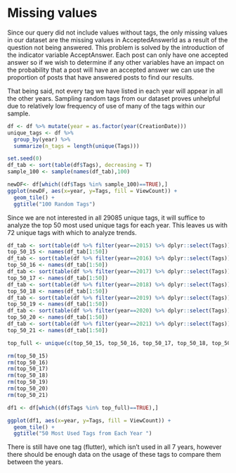 # Missing values

Since our query did not include values without tags, the only missing values in our dataset are the missing values in AcceptedAnswerId as a result of the question not being answered. This problem is solved by the introduction of the indicator variable AcceptAnswer. Each post can only have one accepted answer so if we wish to determine if any other variables have an impact on the probability that a post will have an accepted answer we can use the proportion of posts that have answered posts to find our results.   

That being said, not every tag we have listed in each year will appear in all the other years. Sampling random tags from our dataset proves unhelpful due to relatively low frequency of use of many of the tags within our sample.  

```r
df <- df %>% mutate(year = as.factor(year(CreationDate)))
unique_tags <- df %>% 
  group_by(year) %>%
  summarize(n_tags = length(unique(Tags)))
```

```r
set.seed(0)
df_tab <- sort(table(df$Tags), decreasing = T)
sample_100 <- sample(names(df_tab),100)

newDF<- df[which((df$Tags %in% sample_100)==TRUE),]
ggplot(newDF, aes(x=year, y=Tags, fill = ViewCount)) +
  geom_tile() +
  ggtitle("100 Random Tags")
```

Since we are not interested in all 29085 unique tags, it will suffice to analyze the top 50 most used unique tags for each year. This leaves us with 72 unique tags with which to analyze trends. 

```r
df_tab <- sort(table(df %>% filter(year==2015) %>% dplyr::select(Tags)), decreasing = T)
top_50_15 <- names(df_tab[1:50])
df_tab <- sort(table(df %>% filter(year==2016) %>% dplyr::select(Tags)), decreasing = T)
top_50_16 <- names(df_tab[1:50])
df_tab <- sort(table(df %>% filter(year==2017) %>% dplyr::select(Tags)), decreasing = T)
top_50_17 <- names(df_tab[1:50])
df_tab <- sort(table(df %>% filter(year==2018) %>% dplyr::select(Tags)), decreasing = T)
top_50_18 <- names(df_tab[1:50])
df_tab <- sort(table(df %>% filter(year==2019) %>% dplyr::select(Tags)), decreasing = T)
top_50_19 <- names(df_tab[1:50])
df_tab <- sort(table(df %>% filter(year==2020) %>% dplyr::select(Tags)), decreasing = T)
top_50_20 <- names(df_tab[1:50])
df_tab <- sort(table(df %>% filter(year==2021) %>% dplyr::select(Tags)), decreasing = T)
top_50_21 <- names(df_tab[1:50])

top_full <- unique(c(top_50_15, top_50_16, top_50_17, top_50_18, top_50_19, top_50_20, top_50_21))

rm(top_50_15)
rm(top_50_16)
rm(top_50_17)
rm(top_50_18)
rm(top_50_19)
rm(top_50_20)
rm(top_50_21)

df1 <- df[which((df$Tags %in% top_full)==TRUE),]
```

```r
ggplot(df1, aes(x=year, y=Tags, fill = ViewCount)) +
  geom_tile() +
  ggtitle("50 Most Used Tags from Each Year ")
```

There is still have one tag (flutter), which isn't used in all 7 years, however there should be enough data on the usage of these tags to compare them between the years. 